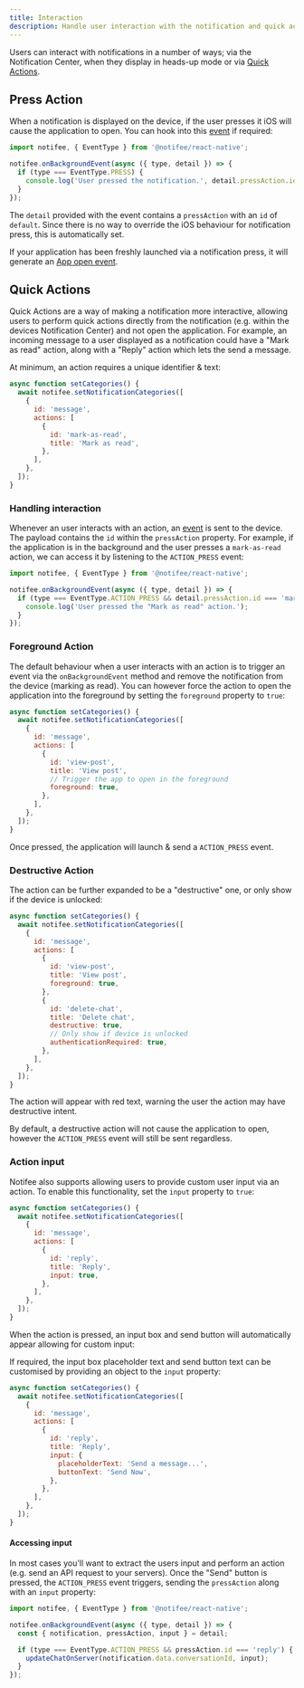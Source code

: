 ```yaml
---
title: Interaction
description: Handle user interaction with the notification and quick actions.
---
```


Users can interact with notifications in a number of ways; via the Notification Center, when they display in
heads-up mode or via [Quick Actions](#quick-actions).

## Press Action

When a notification is displayed on the device, if the user presses it iOS will cause the application to open. You can
hook into this [event](/react-native/events) if required:

```js
import notifee, { EventType } from '@notifee/react-native';

notifee.onBackgroundEvent(async ({ type, detail }) => {
  if (type === EventType.PRESS) {
    console.log('User pressed the notification.', detail.pressAction.id);
  }
});
```

The `detail` provided with the event contains a `pressAction` with an `id` of `default`. Since there is no way to
override the iOS behaviour for notification press, this is automatically set.

If your application has been freshly launched via a notification press, it will generate an [App open event](/react-native/events#app-open-events).

## Quick Actions

Quick Actions are a way of making a notification more interactive, allowing users to perform quick actions directly from
the notification (e.g. within the devices Notification Center) and not open the application. For example, an incoming
message to a user displayed as a notification could have a "Mark as read" action, along with a "Reply" action which
lets the send a message.

<Vimeo id="402244609" caption="iOS Category Actions Example" />

At minimum, an action requires a unique identifier & text:

```js
async function setCategories() {
  await notifee.setNotificationCategories([
    {
      id: 'message',
      actions: [
        {
          id: 'mark-as-read',
          title: 'Mark as read',
        },
      ],
    },
  ]);
}
```

### Handling interaction

Whenever an user interacts with an action, an [event](/react-native/events) is sent to the device. The payload
contains the `id` within the `pressAction` property. For example, if the application is in the background and the user
presses a `mark-as-read` action, we can access it by listening to the `ACTION_PRESS` event:

```js
import notifee, { EventType } from '@notifee/react-native';

notifee.onBackgroundEvent(async ({ type, detail }) => {
  if (type === EventType.ACTION_PRESS && detail.pressAction.id === 'mark-as-read') {
    console.log('User pressed the "Mark as read" action.');
  }
});
```

### Foreground Action

The default behaviour when a user interacts with an action is to trigger an event via the `onBackgroundEvent` method
and remove the notification from the device (marking as read). You can however force the action to open the application
into the foreground by setting the `foreground` property to `true`:

```js
async function setCategories() {
  await notifee.setNotificationCategories([
    {
      id: 'message',
      actions: [
        {
          id: 'view-post',
          title: 'View post',
          // Trigger the app to open in the foreground
          foreground: true,
        },
      ],
    },
  ]);
}
```

Once pressed, the application will launch & send a `ACTION_PRESS` event.

### Destructive Action

The action can be further expanded to be a "destructive" one, or only show if the device is unlocked:

```js
async function setCategories() {
  await notifee.setNotificationCategories([
    {
      id: 'message',
      actions: [
        {
          id: 'view-post',
          title: 'View post',
          foreground: true,
        },
        {
          id: 'delete-chat',
          title: 'Delete chat',
          destructive: true,
          // Only show if device is unlocked
          authenticationRequired: true,
        },
      ],
    },
  ]);
}
```

The action will appear with red text, warning the user the action may have destructive intent.

<Vimeo id="402244498" caption="iOS Destructive Action" />

By default, a destructive action will not cause the application to open, however the `ACTION_PRESS` event will still be sent
regardless.

### Action input

Notifee also supports allowing users to provide custom user input via an action. To enable this functionality, set the
`input` property to `true`:

```js
async function setCategories() {
  await notifee.setNotificationCategories([
    {
      id: 'message',
      actions: [
        {
          id: 'reply',
          title: 'Reply',
          input: true,
        },
      ],
    },
  ]);
}
```

When the action is pressed, an input box and send button will automatically appear allowing for custom input:

<Vimeo id="402244554" caption="iOS Action Input" />

If required, the input box placeholder text and send button text can be customised by providing an object to the `input`
property:

```js
async function setCategories() {
  await notifee.setNotificationCategories([
    {
      id: 'message',
      actions: [
        {
          id: 'reply',
          title: 'Reply',
          input: {
            placeholderText: 'Send a message...',
            buttonText: 'Send Now',
          },
        },
      ],
    },
  ]);
}
```

#### Accessing input

In most cases you'll want to extract the users input and perform an action (e.g. send an API request to your servers).
Once the "Send" button is pressed, the `ACTION_PRESS` event triggers, sending the `pressAction` along with an
`input` property:

```js
import notifee, { EventType } from '@notifee/react-native';

notifee.onBackgroundEvent(async ({ type, detail }) => {
  const { notification, pressAction, input } = detail;

  if (type === EventType.ACTION_PRESS && pressAction.id === 'reply') {
    updateChatOnServer(notification.data.conversationId, input);
  }
});
```
